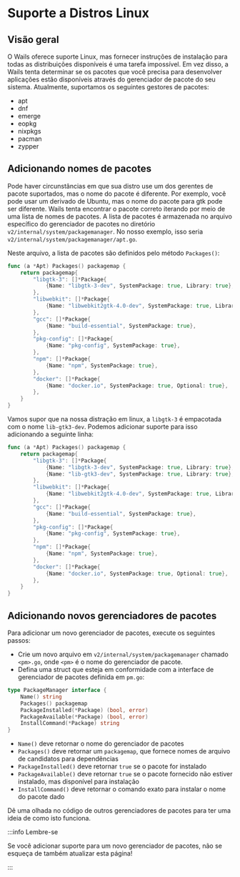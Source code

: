 # Suporte a Distros Linux

## Visão geral

O Wails oferece suporte Linux, mas fornecer instruções de instalação para todas as distribuições disponíveis é uma tarefa impossível. Em vez disso, a Wails tenta determinar se os pacotes que você precisa para desenvolver aplicações estão disponíveis através do gerenciador de pacote do seu sistema. Atualmente, suportamos os seguintes gestores de pacotes:

- apt
- dnf
- emerge
- eopkg
- nixpkgs
- pacman
- zypper

## Adicionando nomes de pacotes

Pode haver circunstâncias em que sua distro use um dos gerentes de pacote suportados, mas o nome do pacote é diferente. Por exemplo, você pode usar um derivado de Ubuntu, mas o nome do pacote para gtk pode ser diferente. Wails tenta encontrar o pacote correto iterando por meio de uma lista de nomes de pacotes. A lista de pacotes é armazenada no arquivo específico do gerenciador de pacotes no diretório `v2/internal/system/packagemanager`. No nosso exemplo, isso seria `v2/internal/system/packagemanager/apt.go`.

Neste arquivo, a lista de pacotes são definidos pelo método `Packages()`:

```go
func (a *Apt) Packages() packagemap {
    return packagemap{
        "libgtk-3": []*Package{
            {Name: "libgtk-3-dev", SystemPackage: true, Library: true},
        },
        "libwebkit": []*Package{
            {Name: "libwebkit2gtk-4.0-dev", SystemPackage: true, Library: true},
        },
        "gcc": []*Package{
            {Name: "build-essential", SystemPackage: true},
        },
        "pkg-config": []*Package{
            {Name: "pkg-config", SystemPackage: true},
        },
        "npm": []*Package{
            {Name: "npm", SystemPackage: true},
        },
        "docker": []*Package{
            {Name: "docker.io", SystemPackage: true, Optional: true},
        },
    }
}
```

Vamos supor que na nossa distração em linux, a `libgtk-3` é empacotada com o nome `lib-gtk3-dev`. Podemos adicionar suporte para isso adicionando a seguinte linha:

```go {5}
func (a *Apt) Packages() packagemap {
    return packagemap{
        "libgtk-3": []*Package{
            {Name: "libgtk-3-dev", SystemPackage: true, Library: true},
            {Name: "lib-gtk3-dev", SystemPackage: true, Library: true},
        },
        "libwebkit": []*Package{
            {Name: "libwebkit2gtk-4.0-dev", SystemPackage: true, Library: true},
        },
        "gcc": []*Package{
            {Name: "build-essential", SystemPackage: true},
        },
        "pkg-config": []*Package{
            {Name: "pkg-config", SystemPackage: true},
        },
        "npm": []*Package{
            {Name: "npm", SystemPackage: true},
        },
        "docker": []*Package{
            {Name: "docker.io", SystemPackage: true, Optional: true},
        },
    }
}
```

## Adicionando novos gerenciadores de pacotes

Para adicionar um novo gerenciador de pacotes, execute os seguintes passos:

- Crie um novo arquivo em `v2/internal/system/packagemanager` chamado `<pm>.go`, onde `<pm>` é o nome do gerenciador de pacote.
- Defina uma struct que esteja em conformidade com a interface de gerenciador de pacotes definida em `pm.go`:

```go
type PackageManager interface {
    Name() string
    Packages() packagemap
    PackageInstalled(*Package) (bool, error)
    PackageAvailable(*Package) (bool, error)
    InstallCommand(*Package) string
}
```

- `Name()` deve retornar o nome do gerenciador de pacotes
- `Packages()` deve retornar um `packagemap`, que fornece nomes de arquivo de candidatos para dependências
- `PackageInstalled()` deve retornar `true` se o pacote for instalado
- `PackageAvailable()` deve retornar `true` se o pacote fornecido não estiver instalado, mas disponível para instalação
- `InstallCommand()` deve retornar o comando exato para instalar o nome do pacote dado

Dê uma olhada no código de outros gerenciadores de pacotes para ter uma ideia de como isto funciona.

:::info Lembre-se

Se você adicionar suporte para um novo gerenciador de pacotes, não se esqueça de também atualizar esta página!

:::
